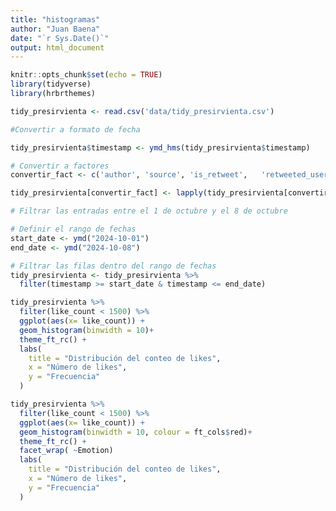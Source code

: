 ```yaml
---
title: "histogramas"
author: "Juan Baena"
date: "`r Sys.Date()`"
output: html_document
---
```


```r
knitr::opts_chunk$set(echo = TRUE)
library(tidyverse)
library(hrbrthemes)
```



```r
tidy_presirvienta <- read.csv('data/tidy_presirvienta.csv')

#Convertir a formato de fecha

tidy_presirvienta$timestamp <- ymd_hms(tidy_presirvienta$timestamp)

# Convertir a factores
convertir_fact <- c('author', 'source', 'is_retweet',	'retweeted_user',	'is_quote_tweet',	'quoted_user',	'is_quote_withheld',	'is_reply',	'replied_user',	'is_withheld', 'Emotion')

tidy_presirvienta[convertir_fact] <- lapply(tidy_presirvienta[convertir_fact], as.factor)

# Filtrar las entradas entre el 1 de octubre y el 8 de octubre

# Definir el rango de fechas
start_date <- ymd("2024-10-01")
end_date <- ymd("2024-10-08")

# Filtrar las filas dentro del rango de fechas
tidy_presirvienta <- tidy_presirvienta %>%
  filter(timestamp >= start_date & timestamp <= end_date)
```


```r
tidy_presirvienta %>% 
  filter(like_count < 1500) %>% 
  ggplot(aes(x= like_count)) +
  geom_histogram(binwidth = 10)+
  theme_ft_rc() +
  labs(
    title = "Distribución del conteo de likes",
    x = "Número de likes",
    y = "Frecuencia"
  )

```

```r
tidy_presirvienta %>% 
  filter(like_count < 1500) %>% 
  ggplot(aes(x= like_count)) +
  geom_histogram(binwidth = 10, colour = ft_cols$red)+
  theme_ft_rc() +
  facet_wrap( ~Emotion)
  labs(
    title = "Distribución del conteo de likes",
    x = "Número de likes",
    y = "Frecuencia"
  )

```


